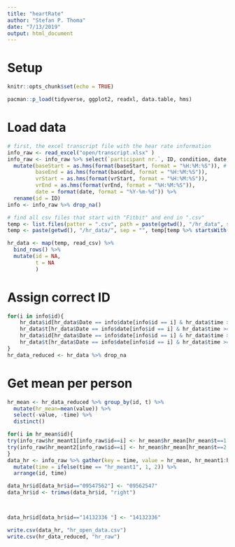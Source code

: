 ```yaml
---
title: "heartRate"
author: "Stefan P. Thoma"
date: "7/13/2019"
output: html_document
---
```

# Setup
```r
knitr::opts_chunk$set(echo = TRUE)

pacman::p_load(tidyverse, ggplot2, readxl, data.table, hms)
```

# Load data

```r
# first, the excel transcript file with the hear rate information
info_raw <- read_excel("open/transcript.xlsx" ) 
info_raw <- info_raw %>% select(`participant nr.`, ID, condition, date, baseStart, baseEnd, vrStart, vrEnd, Frage1, Frage2, Frage3, starts_with("OQ")) %>%
  mutate(baseStart = as.hms(format(baseStart, format = "%H:%M:%S")), # these lines drop the dates and leave time only.
         baseEnd = as.hms(format(baseEnd, format = "%H:%M:%S")),
         vrStart = as.hms(format(vrStart, format = "%H:%M:%S")),
         vrEnd = as.hms(format(vrEnd, format = "%H:%M:%S")), 
         date = format(date, format = "%Y-%m-%d")) %>%
  rename(id = ID)
info <- info_raw %>% drop_na()

```

```r
# find all csv files that start with "Fitbit" and end in ".csv"
temp <- list.files(patter = ".csv", path = paste(getwd(), "/hr_data", sep = ""))
temp <- paste(getwd(), "/hr_data/", sep = "", temp[temp %>% startsWith("Fitbit")])

hr_data <- map(temp, read_csv) %>%
  bind_rows() %>%
  mutate(id = NA,
         t = NA
         )
```
# Assign correct ID

```r
for(i in info$id){
    hr_data$id[hr_data$Date == info$date[info$id == i] & hr_data$time >= info$baseStart[info$id == i] & hr_data$time <= info$baseEnd[info$id == i]] <- i
    hr_data$t[hr_data$Date == info$date[info$id == i] & hr_data$time >= info$baseStart[info$id == i] & hr_data$time <= info$baseEnd[info$id == i]] <- 1
    hr_data$id[hr_data$Date == info$date[info$id == i] & hr_data$time >= info$vrStart[info$id == i] & hr_data$time <= info$vrEnd[info$id == i]] <- i
    hr_data$t[hr_data$Date == info$date[info$id == i] & hr_data$time >= info$vrStart[info$id == i] & hr_data$time <= info$vrEnd[info$id == i]] <- 2
}
hr_data_reduced <- hr_data %>% drop_na
```
# Get mean per person
```r
hr_mean <- hr_data_reduced %>% group_by(id, t) %>%
  mutate(hr_mean=mean(value)) %>%
  select(-value, -time) %>%
  distinct()


```

```r
for(i in hr_mean$id){
try(info_raw$hr_meant1[info_raw$id==i] <- hr_mean$hr_mean[hr_mean$t==1 & hr_mean$id==i])
try(info_raw$hr_meant2[info_raw$id==i] <- hr_mean$hr_mean[hr_mean$t==2 & hr_mean$id==i])
}
data_hr <- info_raw %>% gather(key = time, value = hr_mean, hr_meant1:hr_meant2) %>%
  mutate(time = ifelse(time == "hr_meant1", 1, 2)) %>%
  arrange(id, time)
```

```r
data_hr$id[data_hr$id=="09547562"] <- "09562547"
data_hr$id <- trimws(data_hr$id, "right")



data_hr$id[data_hr$id=="14132336 "] <- "14132336"
```


```r
write.csv(data_hr, "hr_open_data.csv")
write.csv(hr_data_reduced, "hr_raw")
```

